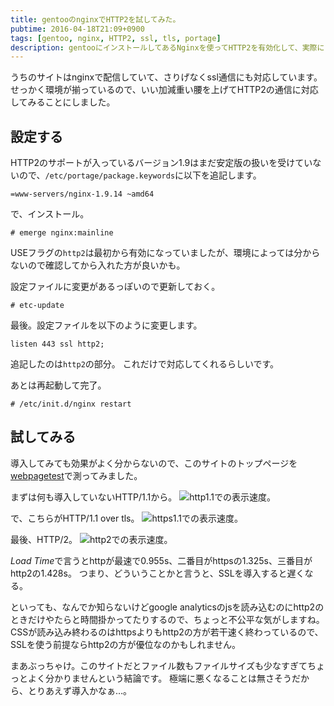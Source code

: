 ```yaml
---
title: gentooのnginxでHTTP2を試してみた。
pubtime: 2016-04-18T21:09+0900
tags: [gentoo, nginx, HTTP2, ssl, tls, portage]
description: gentooにインストールしてあるNginxを使ってHTTP2を有効化して、実際にどのくらいのスピード向上が望めるのかをベンチマークしてみました。
---
```


うちのサイトはnginxで配信していて、さりげなくssl通信にも対応しています。
せっかく環境が揃っているので、いい加減重い腰を上げてHTTP2の通信に対応してみることにしました。

## 設定する
HTTP2のサポートが入っているバージョン1.9はまだ安定版の扱いを受けていないので、`/etc/portage/package.keywords`に以下を追記します。
```
=www-servers/nginx-1.9.14 ~amd64
```

で、インストール。
```
# emerge nginx:mainline
```
USEフラグの`http2`は最初から有効になっていましたが、環境によっては分からないので確認してから入れた方が良いかも。

設定ファイルに変更があるっぽいので更新しておく。
```
# etc-update
```

最後。設定ファイルを以下のように変更します。
```
listen 443 ssl http2;
```
追記したのは`http2`の部分。
これだけで対応してくれるらしいです。

あとは再起動して完了。
```
# /etc/init.d/nginx restart
```

## 試してみる
導入してみても効果がよく分からないので、このサイトのトップページを[webpagetest](http://www.webpagetest.org/)で測ってみました。

まずは何も導入していないHTTP/1.1から。
![http1.1での表示速度。](/blog/2016/04/http-plain.png)

で、こちらがHTTP/1.1 over tls。
![https1.1での表示速度。](/blog/2016/04/http-tls.png)

最後、HTTP/2。
![http2での表示速度。](/blog/2016/04/http-2.png)

*Load Time*で言うとhttpが最速で0.955s、二番目がhttpsの1.325s、三番目がhttp2の1.428s。
つまり、どういうことかと言うと、SSLを導入すると遅くなる。

といっても、なんでか知らないけどgoogle analyticsのjsを読み込むのにhttp2のときだけやたらと時間掛かってたりするので、ちょっと不公平な気がしますね。
CSSが読み込み終わるのはhttpsよりもhttp2の方が若干速く終わっているので、SSLを使う前提ならhttp2の方が優位なのかもしれません。

まあぶっちゃけ。このサイトだとファイル数もファイルサイズも少なすぎてちょっとよく分かりませんという結論です。
極端に悪くなることは無さそうだから、とりあえず導入かなぁ…。
